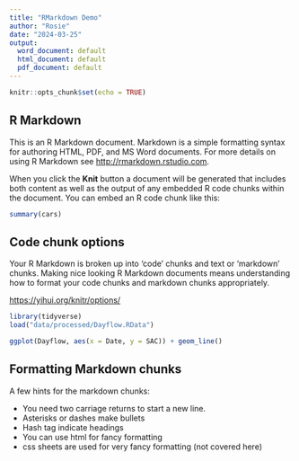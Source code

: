 ```yaml
---
title: "RMarkdown Demo"
author: "Rosie"
date: "2024-03-25"
output:
  word_document: default
  html_document: default
  pdf_document: default
---
```


```r
knitr::opts_chunk$set(echo = TRUE)
```

## R Markdown

This is an R Markdown document. Markdown is a simple formatting syntax for authoring HTML, PDF, and MS Word documents. For more details on using R Markdown see <http://rmarkdown.rstudio.com>.

When you click the **Knit** button a document will be generated that includes both content as well as the output of any embedded R code chunks within the document. You can embed an R code chunk like this:

```r
summary(cars)
```

## Code chunk options

Your R Markdown is broken up into 'code' chunks and text or 'markdown' chunks. Making nice looking R Markdown documents means understanding how to format your code chunks and markdown chunks appropriately.

<https://yihui.org/knitr/options/>

```r

library(tidyverse)
load("data/processed/Dayflow.RData")

ggplot(Dayflow, aes(x = Date, y = SAC)) + geom_line()

```

## Formatting Markdown chunks

A few hints for the markdown chunks:

-   You need two carriage returns to start a new line.
-   Asterisks or dashes make bullets
-   Hash tag indicate headings
-   You can use html for fancy formatting
- css sheets are used for very fancy formatting (not covered here)

```r

```

